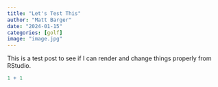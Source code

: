 ```yaml
---
title: "Let's Test This"
author: "Matt Barger"
date: "2024-01-15"
categories: [golf]
image: "image.jpg"
---
```


This is a test post to see if I can render and change things properly from RStudio.

```r
1 + 1
```
